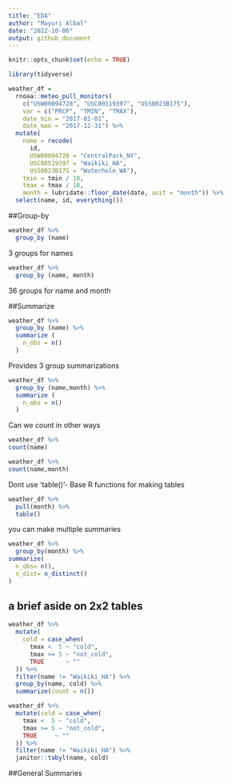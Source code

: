 ```yaml
---
title: "EDA"
author: "Mayuri Albal"
date: "2022-10-06"
output: github_document
---
```


```r
knitr::opts_chunk$set(echo = TRUE)
```

```r
library(tidyverse)
```



```r
weather_df =  
  rnoaa::meteo_pull_monitors(
    c("USW00094728", "USC00519397", "USS0023B17S"),
    var = c("PRCP", "TMIN", "TMAX"), 
    date_min = "2017-01-01",
    date_max = "2017-12-31") %>%
  mutate(
    name = recode(
      id, 
      USW00094728 = "CentralPark_NY", 
      USC00519397 = "Waikiki_HA",
      USS0023B17S = "Waterhole_WA"),
    tmin = tmin / 10,
    tmax = tmax / 10,
    month = lubridate::floor_date(date, unit = "month")) %>%
  select(name, id, everything())
```
##Group-by
```r
weather_df %>%  
  group_by (name)
```
3 groups for names

```r
weather_df %>% 
  group_by (name, month)
```
36 groups for name and month

##Summarize

```r
weather_df %>% 
  group_by (name) %>% 
  summarize (
    n_obs = n()
  )
```
Provides 3 group summarizations


```r
weather_df %>% 
  group_by (name,month) %>% 
  summarize (
    n_obs = n()
  )
```


Can we count in other ways
```r
weather_df %>% 
count(name)
```
```r
weather_df %>% 
count(name,month)
```

Dont use 'table()'- Base R functions for making tables
```r
weather_df %>% 
  pull(month) %>% 
  table()
```

you can make multiple summaries
```r
weather_df %>% 
  group_by(month) %>% 
summarize(
  n_obs= n(),
  n_dist= n_distinct()
)
```
## a brief aside on 2x2 tables

```r
weather_df %>% 
  mutate(
    cold = case_when(
      tmax <  5 ~ "cold",
      tmax >= 5 ~ "not_cold",
      TRUE      ~ ""
  )) %>% 
  filter(name != "Waikiki_HA") %>% 
  group_by(name, cold) %>% 
  summarize(count = n())
```

```r
weather_df %>% 
  mutate(cold = case_when(
    tmax <  5 ~ "cold",
    tmax >= 5 ~ "not_cold",
    TRUE     ~ ""
  )) %>% 
  filter(name != "Waikiki_HA") %>% 
  janitor::tabyl(name, cold)
```


##General Summaries


